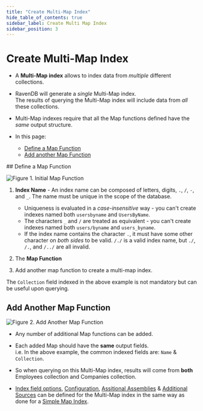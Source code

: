 ```yaml
---
title: "Create Multi-Map Index"
hide_table_of_contents: true
sidebar_label: Create Multi Map Index
sidebar_position: 3
---
```



# Create Multi-Map Index
<Admonition type="note" title="Note">

* A **Multi-Map index** allows to index data from _multiple_ different collections.  

* RavenDB will generate a _single_ Multi-Map index.  
  The results of querying the Multi-Map index will include data from _all_ these collections.  

* Multi-Map indexes require that all the Map functions defined have the _same_ output structure.  

* In this page:  
  * [Define a Map Function](../../../studio/database/indexes/create-multi-map-index.mdx#define-a-map-function)  
  * [Add another Map Function](../../../studio/database/indexes/create-multi-map-index.mdx#add-another-map-function)  
</Admonition>
## Define a Map Function

![Figure 1. Initial Map Function](./assets/create-multi-map-index-1.png)  

1. **Index Name** - An index name can be composed of letters, digits, `.`, `/`, `-`, and `_`. The name must be unique in the scope of the database.  
   * Uniqueness is evaluated in a _case-insensitive_ way - you can't create indexes named both `usersbyname` and `UsersByName`.  
   * The characters `_` and `/` are treated as equivalent - you can't create indexes named both `users/byname` and `users_byname`.  
   * If the index name contains the character `.`, it must have some other character on _both sides_ to be valid. `/./` is a valid index name, but 
   `./`, `/.`, and `/../` are all invalid.  

2. The **Map Function**

3. Add another map function to create a multi-map index.

<Admonition type="note" title="Note">

The `Collection` field indexed in the above example is not mandatory but can be useful upon querying.
</Admonition>



## Add Another Map Function

![Figure 2. Add Another Map Function](./assets/create-multi-map-index-2.png)  

<Admonition type="note" title="Note">

* Any number of additional Map functions can be added.  

* Each added Map should have the **same** output fields.  
  i.e. In the above example, the common indexed fields are: `Name` & `Collection`.  

* So when querying on this Multi-Map index, results will come from **both** Employees collection and Companies collection.  

* [Index field options](../../../studio/database/indexes/create-map-index.mdx#index-field-options), 
  [Configuration](../../../studio/database/indexes/create-map-index.mdx#configuration), 
  [Assitional Assemblies](../../../studio/database/indexes/create-map-index.mdx#additional-assemblies) 
  & [Additional Sources](../../../studio/database/indexes/create-map-index.mdx#additional-sources) 
  can be defined for the Multi-Map index in the same way as done for a [Simple Map Index](../../../studio/database/indexes/create-map-index.mdx#create-multi-map-index).  
</Admonition>



